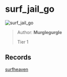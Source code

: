 
# surf_jail_go

![surf_jail_go](https://raw.githubusercontent.com/Sayt123/SurfMapPics/Maps-and-bonuses/csgo/surf_jail_go.jpg)

> Author: **Murglegurgle**
>
> Tier 1

## Records

[surfheaven](https://surfheaven.eu/map/surf_jail_go)
